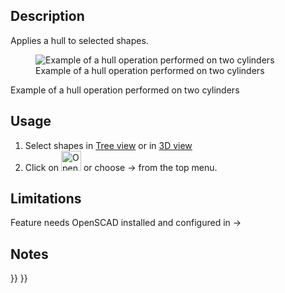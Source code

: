 <languages/>
<translate>

<!--T:7-->
{{Docnav
|[[OpenSCAD_MeshBoolean|Mesh Boolean]]
|[[OpenSCAD_Minkowski|Minkowski]]
|[[OpenSCAD_Workbench|OpenSCAD]]
|IconL=OpenSCAD_MeshBoolean.svg
|IconR=OpenSCAD_Minkowski.svg
|IconC=Workbench_OpenSCAD.svg
}}

<!--T:1-->
{{GuiCommand
|Name=OpenSCAD Hull
|MenuLocation=OpenSCAD → Hull‏‎
|Workbenches=[[OpenSCAD_Workbench|OpenSCAD]]
}}

==Description== <!--T:13--> 

<!--T:2-->
Applies a hull to selected shapes.

<!--T:11-->
[[Image:Hull_example.jpg|Example of a hull operation performed on two cylinders]]

<!--T:12-->
Example of a hull operation performed on two cylinders

==Usage== <!--T:14--> 

<!--T:3-->
# Select shapes in [[Tree_view|Tree view]] or in [[3D_view|3D view]]
# Click on [[Image:OpenSCAD_Hull.svg|32px]] or choose {{KEY|OpenSCAD}}  →  {{KEY|[[Image:OpenSCAD_Hull.svg|32px]] Hull}} from the top menu.

==Limitations== <!--T:15--> 

<!--T:4-->
Feature needs OpenSCAD installed and configured in {{KEY|Edit}}  → {{KEY|Preferences}}

==Notes== <!--T:5-->


<!--T:8-->
{{Docnav
|[[OpenSCAD_MeshBoolean|Mesh Boolean]]
|[[OpenSCAD_Minkowski|Minkowski]]
|[[OpenSCAD_Workbench|OpenSCAD]]
|IconL=OpenSCAD_MeshBoolean.svg
|IconR=OpenSCAD_Minkowski.svg
|IconC=Workbench_OpenSCAD.svg
}}

</translate>
{{OpenSCAD_Tools_navi{{#translation:}}}}
{{Userdocnavi{{#translation:}}}}